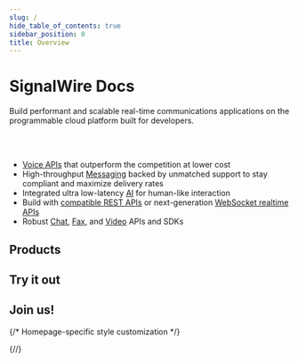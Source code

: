 ```yaml
---
slug: /
hide_table_of_contents: true
sidebar_position: 0
title: Overview
---
```



# SignalWire Docs

<Subtitle>Build performant and scalable real-time communications applications on the programmable cloud platform built for developers.</Subtitle>

<br/><br/>

- [Voice APIs](../products/voice/index.mdx) that outperform the competition at lower cost
- High-throughput [Messaging](../products/voice/index.mdx) backed by unmatched support to stay compliant and maximize delivery rates
- Integrated ultra low-latency [AI](/docs/swml/methods/ai/index.mdx) for human-like interaction
- Build with [compatible REST APIs](/docs/compatibility-api/index.mdx) or next-generation [WebSocket realtime APIs](/sdks/overview/what-is-relay)
- Robust [Chat](/docs/home/products/chat/index.mdx), [Fax](../products/fax/index.mdx), and [Video](/docs/home/products/video/index.mdx) APIs and SDKs

## Products

<ProductButtons products = {products}/>

## Try it out

<UseCases/>

## Join us!


<div style={{ display: "flex", flexWrap: "wrap", gap: 20 }}>
  <ProductButton 
    icon={`/landing-assets/images/svg/slack-brand.svg`} 
    label="Slack Community" 
    description="8,000+ Users" 
    link="https://signalwire-community.slack.com/" 
    width={310} 
    height={100} 
  />
  <ProductButton 
    icon={`/landing-assets/images/svg/github-brand.svg`} 
    label="GitHub" 
    description="90+ Repositories" 
    link="https://github.com/signalwire/" 
    width={310}
    height={100}
  /> 
</div>

{/* Homepage-specific style customization */}
<style>{`.pagination-nav{display:none}`}</style>
<style>{`.theme-doc-breadcrumbs{display:none};`}</style>
{/*<style>{`.theme-doc-toc-desktop{visibility:hidden}`}</style>*/}
<style>{`.theme-last-updated{visibility:hidden}`}</style>
<style>{`.container{max-width:var(--ifm-container-width)} `}</style>